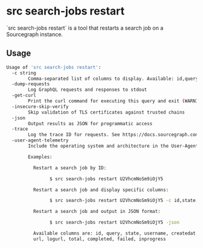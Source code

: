 # src search-jobs restart

<p className="subtitle">`src search-jobs restart` is a tool that restarts a search job on a Sourcegraph instance.</p>

## Usage

```bash
Usage of 'src search-jobs restart':
  -c string
        Comma-separated list of columns to display. Available: id,query,state,username,createdat,startedat,finishedat,url,logurl,total,completed,failed,inprogress (default "id,username,state,query")
  -dump-requests
        Log GraphQL requests and responses to stdout
  -get-curl
        Print the curl command for executing this query and exit (WARNING: includes printing your access token!)
  -insecure-skip-verify
        Skip validation of TLS certificates against trusted chains
  -json
        Output results as JSON for programmatic access
  -trace
        Log the trace ID for requests. See https://docs.sourcegraph.com/admin/observability/tracing
  -user-agent-telemetry
        Include the operating system and architecture in the User-Agent sent with requests to Sourcegraph (default true)

        Examples:

          Restart a search job by ID:

                $ src search-jobs restart U2VhcmNoSm9iOjY5

          Restart a search job and display specific columns:

                $ src search-jobs restart U2VhcmNoSm9iOjY5 -c id,state,query

          Restart a search job and output in JSON format:

                $ src search-jobs restart U2VhcmNoSm9iOjY5 -json

          Available columns are: id, query, state, username, createdat, startedat, finishedat,
          url, logurl, total, completed, failed, inprogress
```
